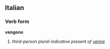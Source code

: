 ==Italian==
===Verb form===
'''vengono'''

# ''third-person plural indicative present of [[venire]]''